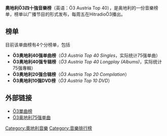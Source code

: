 {{expand|time=2014-02-14T06:50:18+00:00}}
{{no footnotes|time=2014-02-14T06:50:18+00:00}}
'''奧地利Ö3四十強音樂榜'''（英语：Ö3 Austria Top 40），是奥地利的一份音樂榜单，榜单以广播节目的形式发布，每周五在HitradioÖ3播出。

== 榜单 ==
目前该单曲榜有4个分榜单，包括
*'''Ö3奥地利40强单曲榜'''（''Ö3 Austria Top 40 Singles''，实际统计75强单曲）
*'''Ö3奥地利40强专辑榜'''（''Ö3 Austria Top 40 Longplay (Albums)''，实际统计75强專輯）
*'''Ö3奥地利20强合辑榜'''（''Ö3 Austria Top 20 Compilation''）
*'''Ö3奥地利10强DVD榜'''（''Ö3 Austria Top 10 DVD''）

== 外部链接 ==
*[http://www.austriatop40.at/ Ö3單曲榜] {{Wayback|url=http://www.austriatop40.at/ |date=20090302010833 }}
*[https://www.webcitation.org/69sRBUcUq?url=http://oe3.orf.at/charts Ö3奥地利75强单曲]
{{Record Charts}}
[[Category:奧地利音樂|Category:奧地利音樂]]
[[Category:音樂排行榜|Category:音樂排行榜]]